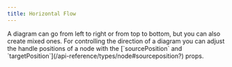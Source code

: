 ```yaml
---
title: Horizontal Flow
---
```



<ExampleLayout>
A diagram can go from left to right or from top to bottom, but you can also create mixed ones.
For controlling the direction of a diagram you can adjust the handle positions of a node with the [`sourcePosition` and `targetPosition`](/api-reference/types/node#sourceposition?) props.

<ExampleViewer codePath="examples/layout/horizontal-flow" />
</ExampleLayout>
